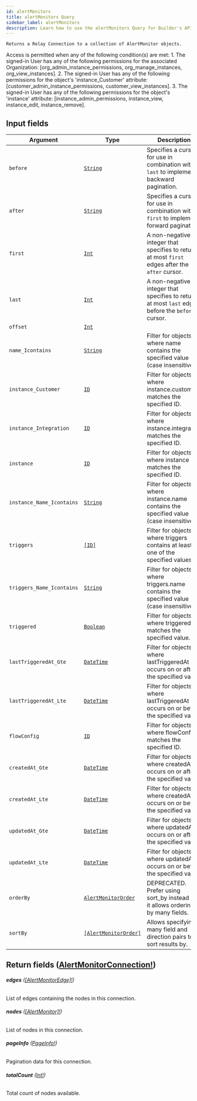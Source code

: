```yaml
---
id: alertMonitors
title: alertMonitors Query
sidebar_label: alertMonitors
description: Learn how to use the alertMonitors Query for Builder's API.
---
```


    Returns a Relay Connection to a collection of AlertMonitor objects.

Access is permitted when any of the following condition(s) are met: 1. The signed-in User has any of the following permissions for the associated Organization: [org_admin_instance_permissions, org_manage_instances, org_view_instances]. 2. The signed-in User has any of the following permissions for the object's 'instance_Customer' attribute: [customer_admin_instance_permissions, customer_view_instances]. 3. The signed-in User has any of the following permissions for the object's 'instance' attribute: [instance_admin_permissions, instance_view, instance_edit, instance_remove].

## Input fields

| Argument                  | Type                                                                   | Description                                                                                      |
| ------------------------- | ---------------------------------------------------------------------- | ------------------------------------------------------------------------------------------------ |
| `before`                  | [`String`](/self-managed/composer/builder/api/schema/scalar/String.mdx)                               | Specifies a cursor for use in combination with `last` to implement backward pagination.          |
| `after`                   | [`String`](/self-managed/composer/builder/api/schema/scalar/String.mdx)                               | Specifies a cursor for use in combination with `first` to implement forward pagination.          |
| `first`                   | [`Int`](/self-managed/composer/builder/api/schema/scalar/Int.mdx)                                     | A non-negative integer that specifies to return at most `first` edges after the `after` cursor.  |
| `last`                    | [`Int`](/self-managed/composer/builder/api/schema/scalar/Int.mdx)                                     | A non-negative integer that specifies to return at most `last` edges before the `before` cursor. |
| `offset`                  | [`Int`](/self-managed/composer/builder/api/schema/scalar/Int.mdx)                                     |                                                                                                  |
| `name_Icontains`          | [`String`](/self-managed/composer/builder/api/schema/scalar/String.mdx)                               | Filter for objects where name contains the specified value (case insensitive).                   |
| `instance_Customer`       | [`ID`](/self-managed/composer/builder/api/schema/scalar/ID.mdx)                                       | Filter for objects where instance.customer matches the specified ID.                             |
| `instance_Integration`    | [`ID`](/self-managed/composer/builder/api/schema/scalar/ID.mdx)                                       | Filter for objects where instance.integration matches the specified ID.                          |
| `instance`                | [`ID`](/self-managed/composer/builder/api/schema/scalar/ID.mdx)                                       | Filter for objects where instance matches the specified ID.                                      |
| `instance_Name_Icontains` | [`String`](/self-managed/composer/builder/api/schema/scalar/String.mdx)                               | Filter for objects where instance.name contains the specified value (case insensitive).          |
| `triggers`                | [`[ID]`](/self-managed/composer/builder/api/schema/scalar/ID.mdx)                                     | Filter for objects where triggers contains at least one of the specified values.                 |
| `triggers_Name_Icontains` | [`String`](/self-managed/composer/builder/api/schema/scalar/String.mdx)                               | Filter for objects where triggers.name contains the specified value (case insensitive).          |
| `triggered`               | [`Boolean`](/self-managed/composer/builder/api/schema/scalar/Boolean.mdx)                             | Filter for objects where triggered matches the specified value.                                  |
| `lastTriggeredAt_Gte`     | [`DateTime`](/self-managed/composer/builder/api/schema/scalar/DateTime.mdx)                           | Filter for objects where lastTriggeredAt occurs on or after the specified value.                 |
| `lastTriggeredAt_Lte`     | [`DateTime`](/self-managed/composer/builder/api/schema/scalar/DateTime.mdx)                           | Filter for objects where lastTriggeredAt occurs on or before the specified value.                |
| `flowConfig`              | [`ID`](/self-managed/composer/builder/api/schema/scalar/ID.mdx)                                       | Filter for objects where flowConfig matches the specified ID.                                    |
| `createdAt_Gte`           | [`DateTime`](/self-managed/composer/builder/api/schema/scalar/DateTime.mdx)                           | Filter for objects where createdAt occurs on or after the specified value.                       |
| `createdAt_Lte`           | [`DateTime`](/self-managed/composer/builder/api/schema/scalar/DateTime.mdx)                           | Filter for objects where createdAt occurs on or before the specified value.                      |
| `updatedAt_Gte`           | [`DateTime`](/self-managed/composer/builder/api/schema/scalar/DateTime.mdx)                           | Filter for objects where updatedAt occurs on or after the specified value.                       |
| `updatedAt_Lte`           | [`DateTime`](/self-managed/composer/builder/api/schema/scalar/DateTime.mdx)                           | Filter for objects where updatedAt occurs on or before the specified value.                      |
| `orderBy`                 | [`AlertMonitorOrder`](/self-managed/composer/builder/api/schema/input_object/AlertMonitorOrder.mdx)   | DEPRECATED. Prefer using sort_by instead as it allows ordering by many fields.                   |
| `sortBy`                  | [`[AlertMonitorOrder]`](/self-managed/composer/builder/api/schema/input_object/AlertMonitorOrder.mdx) | Allows specifying many field and direction pairs to sort results by.                             |

## Return fields ([AlertMonitorConnection!](/self-managed/composer/builder/api/schema/object/AlertMonitorConnection.mdx))

###### <b>edges</b> ([[AlertMonitorEdge]!](/self-managed/composer/builder/api/schema/object/AlertMonitorEdge.mdx))

List of edges containing the nodes in this connection.

###### <b>nodes</b> ([[AlertMonitor]!](/self-managed/composer/builder/api/schema/object/AlertMonitor.mdx))

List of nodes in this connection.

###### <b>pageInfo</b> ([PageInfo!](/self-managed/composer/builder/api/schema/object/PageInfo.mdx))

Pagination data for this connection.

###### <b>totalCount</b> ([Int!](/self-managed/composer/builder/api/schema/scalar/Int.mdx))

Total count of nodes available.

